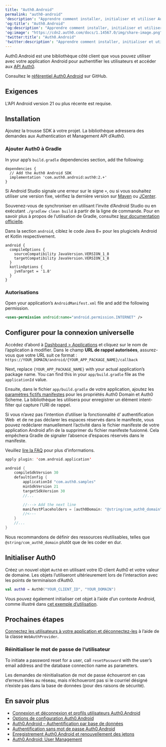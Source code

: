 ```yaml
---
title: "Auth0.Android"
permalink: "auth0-android"
'description': "Apprendre comment installer, initialiser et utiliser Auth0.Android"
'og:title': "Auth0.Android"
'og:description': "Apprendre comment installer, initialiser et utiliser Auth0.Android"
'og:image': "https://cdn2.auth0.com/docs/1.14567.0/img/share-image.png"
'twitter:title': "Auth0.Android"
'twitter:description': "Apprendre comment installer, initialiser et utiliser Auth0.Android"
---
```


Auth0.Android est une bibliothèque côté client que vous pouvez utiliser avec votre application Android pour authentifier les utilisateurs et accéder aux [API Auth0](/docs/fr-ca/api).

Consultez le [référentiel Auth0.Android](https://github.com/auth0/Auth0.Android) sur GitHub.

## Exigences

L’API Android version 21 ou plus récente est requise.

## Installation

Ajoutez la trousse SDK à votre projet. La bibliothèque adressera des demandes aux Authentication et <Tooltip href="/docs/docs/fr-ca/glossary?term=management-api" tip="Management API
Un produit permettant aux clients d’effectuer des tâches administratives." cta="Voir le glossaire">Management API</Tooltip> d’Auth0.

### Ajouter Auth0 à Gradle

In your app’s `build.gradle` dependencies section, add the following:

``` lines
dependencies {
  // Add the Auth0 Android SDK
  implementation 'com.auth0.android:auth0:2.+'
}
```

Si Android Studio signale une erreur sur le signe `+`, ou si vous souhaitez utiliser une version fixe, vérifiez la dernière version sur [Maven](http://search.maven.org/#search%7Cga%7C1%7Ca%3A%22auth0%22%20g%3A%22com.auth0.android%22) ou [JCenter](https://bintray.com/auth0/android/auth0).

<Card title="Synchroniser le projet avec Gradle">

Souvenez-vous de synchroniser en utilisant l’invite d’Android Studio ou en exécutant `./gradlew clean build` à partir de la ligne de commande. Pour en savoir plus à propos de l’utilisation de Gradle, consultez [leur documentation officielle](https://tools.android.com/tech-docs/new-build-system/user-guide).

</Card>

Dans la section `android`, ciblez le code Java 8+ pour les plugiciels Android et Kotlin respectivement.

``` lines
android {
  compileOptions {
    sourceCompatibility JavaVersion.VERSION_1_8
    targetCompatibility JavaVersion.VERSION_1_8
  }
  kotlinOptions {
    jvmTarget = '1.8'
  }
}
```

### Autorisations

Open your application’s `AndroidManifest.xml` file and add the following permission.

```xml lines
<uses-permission android:name="android.permission.INTERNET" />
```

## Configurer pour la connexion universelle

Accédez d’abord à [Dashboard > Applications](https://manage.auth0.com/#/applications) et cliquez sur le nom de l’application à modifier. Dans le champ **URL de rappel autorisées**, assurez-vous que votre URL suit ce format :
`https://YOUR_DOMAIN/android/{YOUR_APP_PACKAGE_NAME}/callback`

Next, replace `{YOUR_APP_PACKAGE_NAME}` with your actual application’s package name. You can find this in your `app/build.gradle` file as the `applicationId` value.

Ensuite, dans le fichier `app/build.gradle` de votre application, ajoutez les [paramètres fictifs manifestes](https://developer.android.com/studio/build/manifest-build-variables.html) pour les propriétés Auth0 Domain et Auth0 Scheme. La bibliothèque les utilisera pour enregistrer un élément intent-filter qui capture l’URI de rappel.

<Callout icon="file-lines" color="#0EA5E9" iconType="regular">

Si vous n’avez pas l’intention d’utiliser la fonctionnalité d’ authentification Web  et de ne pas déclarer les espaces réservés dans le manifeste, vous pouvez redéclarer manuellement l’activité dans le fichier manifeste de votre application Android afin de la supprimer du fichier manifeste fusionné. Cela empêchera Gradle de signaler l’absence d’espaces réservés dans le manifeste.

Veuillez [lire la FAQ](https://github.com/auth0/Auth0.Android/tree/master#is-the-web-authentication-module-setup-optional) pour plus d’informations.

</Callout>

```kotlin lines
apply plugin: 'com.android.application'

android {
    compileSdkVersion 30
    defaultConfig {
        applicationId "com.auth0.samples"
        minSdkVersion 21
        targetSdkVersion 30
        //...

        //---> Add the next line
        manifestPlaceholders = [auth0Domain: "@string/com_auth0_domain", auth0Scheme: "https"]
        //<---
    }
    //...
}
```

<Callout icon="file-lines" color="#0EA5E9" iconType="regular">

Nous recommandons de définir des ressources réutilisables, telles que `@string/com_auth0_domain` plutôt que de les coder en dur.

</Callout>

## Initialiser Auth0

Créez un nouvel objet `Auth0` en utilisant votre ID client Auth0 et votre valeur de domaine. Les objets l’utiliseront ultérieurement lors de l’interaction avec les points de terminaison d’Auth0.

```kotlin lines
val auth0 = Auth0("YOUR_CLIENT_ID", "YOUR_DOMAIN")
```

Vous pouvez également initialiser cet objet à l’aide d’un contexte Android, comme illustré dans [cet exemple d’utilisation](https://github.com/auth0/Auth0.Android/tree/master#usage).

## Prochaines étapes

[Connectez les utilisateurs à votre application et déconnectez-les](/docs/fr-ca/libraries/auth0-android/auth0-android-login-logout-and-user-profiles) à l’aide de la classe `WebAuthProvider`.

### Réinitialiser le mot de passe de l’utilisateur

To initiate a password reset for a user, call `resetPassword` with the user’s email address and the database connection name as parameters.

Les demandes de réinitialisation de mot de passe échoueront en cas d’erreurs liées au réseau, mais n’échoueront pas si le courriel désigné n’existe pas dans la base de données (pour des raisons de sécurité).

## En savoir plus

* [Connexion et déconnexion et profils utilisateurs Auth0.Android](/docs/fr-ca/libraries/auth0-android/auth0-android-login-logout-and-user-profiles)
* [Options de configuration Auth0.Android](/docs/fr-ca/libraries/auth0-android/auth0-android-configuration)
* [Auth0.Android – Authentification par base de données](/docs/fr-ca/auth0-android-database-authentication)
* [Authentification sans mot de passe Auth0.Android](/docs/fr-ca/auth0-android-passwordless)
* [Enregistrement Auth0.Android et renouvellement des jetons](/docs/fr-ca/auth0-android-save-and-renew-tokens)
* [Auth0.Android: User Management](/docs/fr-ca/auth0-android-user-management)